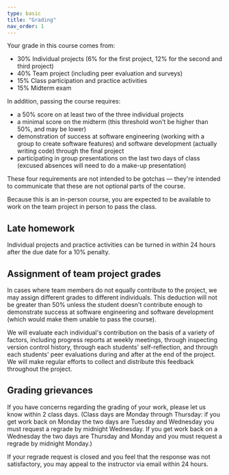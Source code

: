 ```yaml
---
type: basic
title: "Grading"
nav_order: 1
---
```


Your grade in this course comes from:
 - 30% Individual projects (6% for the first project, 12% for the second and third project)
 - 40% Team project (including peer evaluation and surveys)
 - 15% Class participation and practice activities
 - 15% Midterm exam

In addition, passing the course requires:

 - a 50% score on at least two of the three individual projects
 - a minimal score on the midterm (this threshold won't be higher than 50%, and may be lower)
 - demonstration of success at software engineering (working with a group to create software features) and software development (actually writing code) through the final project
 - participating in group presentations on the last two days of class (excused absences will need to do a make-up presentation)

These four requirements are not intended to be gotchas — they're intended to communicate that these are not optional parts of the course.

Because this is an in-person course, you are expected to be available to work on the team project in person to pass the class.

## Late homework

Individual projects and practice activities can be turned in within 24 hours after the due date for a 10% penalty.

## Assignment of team project grades

In cases where team members do not equally contribute to the project, we may assign different grades to different individuals. This deduction will not be greater than 50% unless the student doesn't contribute enough to demonstrate success at software engineering and software development (which would make them unable to pass the course).

We will evaluate each individual's contribution on the basis of a variety of factors, including progress reports at weekly meetings, through inspecting version control history, through each students' self-reflection, and through each students' peer evaluations during and after at the end of the project. We will make regular efforts to collect and distribute this feedback throughout the project.

## Grading grievances

If you have concerns regarding the grading of your work, please let us know within 2 class days. (Class days are Monday through Thursday: if you get work back on Monday the two days are Tuesday and Wednesday you must request a regrade by midnight Wednesday. If you get work back on a Wednesday the two days are Thursday and Monday and you must request a regrade by midnight Monday.)

If your regrade request is closed and you feel that the response was not satisfactory, you may appeal to the instructor via email within 24 hours.
